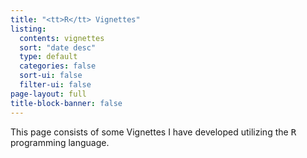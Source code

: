 ```yaml
---
title: "<tt>R</tt> Vignettes"
listing:
  contents: vignettes
  sort: "date desc"
  type: default
  categories: false
  sort-ui: false
  filter-ui: false
page-layout: full
title-block-banner: false
---
```

This page consists of some Vignettes I have developed utilizing the <tt>R</tt> programming language.